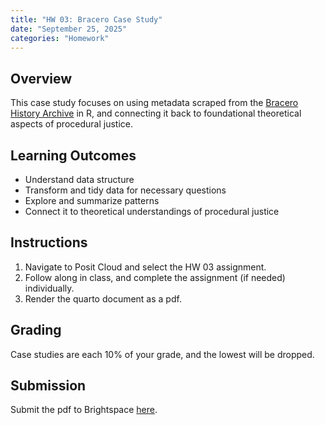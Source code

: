 ```yaml
---
title: "HW 03: Bracero Case Study"
date: "September 25, 2025"
categories: "Homework"
---
```


## Overview 
This case study focuses on using metadata scraped from the [Bracero History Archive](https://braceroarchive.org/) in R, and connecting it back to foundational theoretical aspects of procedural justice.

## Learning Outcomes
- Understand data structure
- Transform  and tidy data for necessary questions
- Explore and summarize patterns
- Connect it to theoretical understandings of procedural justice

## Instructions
1. Navigate to Posit Cloud and select the HW 03 assignment. 
2. Follow along in class, and complete the assignment (if needed) individually. 
3. Render the quarto document as a pdf.

## Grading

Case studies are each 10% of your grade, and the lowest will be dropped. 

## Submission
Submit the pdf to Brightspace [here]().